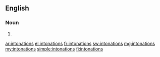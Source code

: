 ==English==

===Noun===
{{head|en|plural}}

# {{plural of|intonation|lang=en}}

[[ar:intonations]]
[[el:intonations]]
[[fr:intonations]]
[[sw:intonations]]
[[mg:intonations]]
[[my:intonations]]
[[simple:intonations]]
[[fi:intonations]]